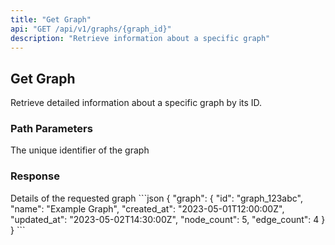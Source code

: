 ```yaml
---
title: "Get Graph"
api: "GET /api/v1/graphs/{graph_id}"
description: "Retrieve information about a specific graph"
---
```



<UnderConstruction />

## Get Graph

Retrieve detailed information about a specific graph by its ID.

### Path Parameters

<ParamField path="graph_id" type="string" required>
  The unique identifier of the graph
</ParamField>

### Response

<ResponseField name="graph" type="object">
  Details of the requested graph
</ResponseField>

<ResponseExample>
```json
{
  "graph": {
    "id": "graph_123abc",
    "name": "Example Graph",
    "created_at": "2023-05-01T12:00:00Z",
    "updated_at": "2023-05-02T14:30:00Z",
    "node_count": 5,
    "edge_count": 4
  }
}
```
</ResponseExample>
